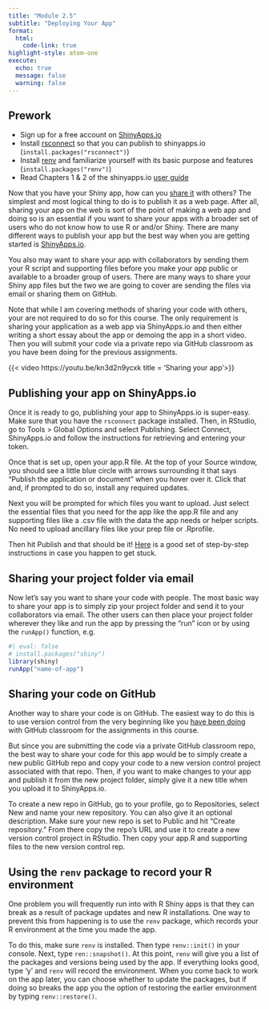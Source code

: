 ```yaml
---
title: "Module 2.5"
subtitle: "Deploying Your App"
format: 
  html:
    code-link: true
highlight-style: atom-one
execute:
  echo: true
  message: false
  warning: false
---
```


:::{.callout-tip}
## Prework
- Sign up for a free account on [ShinyApps.io](https://www.shinyapps.io/)
- Install [rsconnect](https://rstudio.github.io/rsconnect/) so that you can publish to shinyapps.io (`install.packages("rsconnect")`)
- Install [renv](https://rstudio.github.io/renv/articles/renv.html) and familiarize yourself with its basic purpose and features (`install.packages("renv")`)
- Read Chapters 1 & 2 of the shinyapps.io [user guide](https://docs.posit.co/shinyapps.io/index.html)
:::

Now that you have your Shiny app, how can you [share it](https://shiny.posit.co/r/getstarted/shiny-basics/lesson7/) with others? The simplest and most logical thing to do is to publish it as a web page. After all, sharing your app on the web is sort of the point of making a web app and doing so is an essential if you want to share your apps with a broader set of users who do not know how to use R or and/or Shiny. There are many different ways to publish your app but the best way when you are getting started is [ShinyApps.io](https://www.shinyapps.io/). 

You also may want to share your app with collaborators by sending them your R script and supporting files before you make your app public or available to a broader group of users. There are many ways to share your Shiny app files but the two we are going to cover are sending the files via email or sharing them on GitHub. 

:::{.callout-important}
Note that while I am covering methods of sharing your code with others, your are not required to do so for this course. The only requirement is sharing your application as a web app via ShinyApps.io and then either writing a short essay about the app or demoing the app in a short video. Then you will submit your code via a private repo via GitHub classroom as you have been doing for the previous assignments.
:::

{{< video https://youtu.be/kn3d2n9ycxk title = 'Sharing your app'>}}

## Publishing your app on ShinyApps.io

Once it is ready to go, publishing your app to ShinyApps.io is super-easy. Make sure that you have the `rsconnect` package installed. Then, in RStudio, go to Tools > Global Options and select Publishing. Select Connect, ShinyApps.io and follow the instructions for retrieving and entering your token. 

Once that is set up, open your app.R file. At the top of your Source window, you should see a little blue circle with arrows surrounding it that says "Publish the application or document" when you hover over it. Click that and, if prompted to do so, install any required updates. 

Next you will be prompted for which files you want to upload. Just select the essential files that you need for the app like the app.R file and any supporting files like a .csv file with the data the app needs or helper scripts. No need to upload ancillary files like your prep file or .Rprofile. 

Then hit Publish and that should be it! [Here](https://statsandr.com/blog/how-to-publish-shiny-app-example-with-shinyapps-io/) is a good set of step-by-step instructions in case you happen to get stuck. 

## Sharing your project folder via email

Now let's say you want to share your code with people. The most basic way to share your app is to simply zip your project folder and send it to your collaborators via email. The other users can then place your project folder wherever they like and run the app by pressing the "run" icon or by using the `runApp()` function, e.g. 

```r
#| eval: false
# install.packages("shiny")
library(shiny)
runApp("name-of-app")
```

## Sharing your code on GitHub

Another way to share your code is on GitHub. The easiest way to do this is to use version control from the very beginning like you [have been doing](https://dataviz-gwu.rocks/modules/getting-started.html#github-and-github-classroom) with GitHub classroom for the assignments in this course. 

But since you are submitting the code via a private GitHub classroom repo, the best way to share your code for this app would be to simply create a new public GitHub repo and copy your code to a new version control project associated with that repo. Then, if you want to make changes to your app and publish it from the new project folder, simply give it a new title when you upload it to ShinyApps.io.

To create a new repo in GitHub, go to your profile, go to Repositories, select New and name your new repository. You can also give it an optional description. Make sure your new repo is set to Public and hit "Create repository." From there copy the repo's URL and use it to create a new version control project in RStudio. Then copy your app.R and supporting files to the new version control rep. 

## Using the `renv` package to record your R environment

One problem you will frequently run into with R Shiny apps is that they can break as a result of package updates and new R installations. One way to prevent this from happening is to use the `renv` package, which records your R environment at the time you made the app. 

To do this, make sure `renv` is installed. Then type `renv::init()` in your console. Next, type `ren::snapshot()`. At this point, `renv` will give you a list of the packages and versions being used by the app. If everything looks good, type 'y' and `renv` will record the environment. When you come back to work on the app later, you can choose whether to update the packages, but if doing so breaks the app you the option of restoring the earlier environment by typing `renv::restore()`. 

